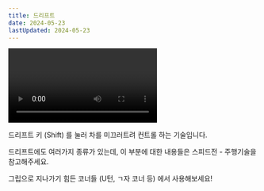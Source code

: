 ```yaml
---
title: 드리프트
date: 2024-05-23
lastUpdated: 2024-05-23
---
```


<Division className="mdRatio">
	<Video fileName="speed/speed-drift.mp4" />
</Division>

드리프트 키 (Shift) 를 눌러 차를 미끄러트려 컨트롤 하는 기술입니다.

드리프트에도 여러가지 종류가 있는데, 이 부분에 대한 내용들은 <Link href="/docs/learn/speed/tech/optimize">스피드전 - 주행기술</Link>을 참고해주세요.

<Division className="mdTip">
    <Division className="mdTipText">그립으로 지나가기 힘든 코너들 (U턴, ㄱ자 코너 등) 에서 사용해보세요!</Division>
</Division>
